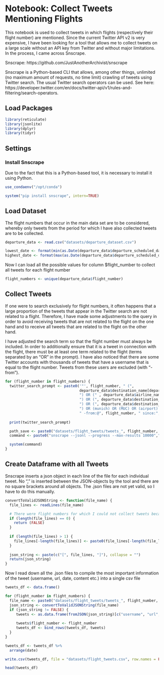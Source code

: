 # Notebook: Collect Tweets Mentioning Flights

This notebook is used to collect tweets in which flights (respectively their flight number) are mentioned. Since the current Twitter API v2 is very expensive, I have been looking for a tool that allows me to collect tweets on a large scale without an API key from Twitter and without major limitations. In the process, I came across Snscrape.

Snscrape: https://github.com/JustAnotherArchivist/snscrape 

Snscrape is a Python-based CLI that allows, among other things, unlimited (no maximum amount of requests, no time limit) crawling of tweets using Twitter search. The usual Twitter search operators can be used. See here: https://developer.twitter.com/en/docs/twitter-api/v1/rules-and-filtering/search-operators.

## Load Packages

```r
library(reticulate)
library(jsonlite)
library(dplyr)
library(tidyr)
```

## Settings

### Install Snscrape
Due to the fact that this is a Python-based tool, it is necessary to install it using Python.

```r
use_condaenv("/opt/conda")
```

```r
system("pip install snscrape", intern=TRUE)
```

## Load Dataset

The flight numbers that occur in the main data set are to be considered, whereby only tweets from the period for which I have also collected tweets are to be collected.

```r
departure_data <- read.csv("datasets/departure_dataset.csv")
```

```r
lowest_date <- format(min(as.Date(departure_data$departure_scheduled_datetime_local)), "%Y-%m-%d")
highest_date <- format(max(as.Date(departure_data$departure_scheduled_datetime_local)), "%Y-%m-%d")
```

Now I can load all the possible values for column $flight_number to collect all tweets for each flight number

```r
flight_numbers <- unique(departure_data$flight_number)
```

## Collect Tweets

If one were to search exclusively for flight numbers, it often happens that a large proportion of the tweets that appear in the Twitter search are not related to a flight.
Therefore, I have made some adjustments to the query in order to avoid receiving tweets that are not related to the flight on the one hand and to receive all tweets that are related to the flight on the other hand.

I have adjusted the search term so that the flight number must always be included. In order to additionally ensure that it is a tweet in connection with the flight, there must be at least one term related to the flight (terms separated by an "OR" in the prompt). I have also noticed that there are some Twitter accounts with thousands of tweets that have a username that is equal to the flight number. Tweets from these users are excluded (with "-from").

```r
for (flight_number in flight_numbers) {
  twitter_search_prompt <- paste0('"', flight_number, " (", 
                                  departure_data$destination_name[departure_data$flight_number == flight_number][1], 
                                  ") OR (" , departure_data$airline_name[departure_data$flight_number == flight_number][1], 
                                  ") OR (", departure_data$destination_country[departure_data$flight_number == flight_number][1],
                                  ") OR (", departure_data$destination_IATA[departure_data$flight_number == flight_number][1], 
                                  ") OR (munich) OR (MUC) OR (airport) OR (airline) OR (aircraft) OR (flight) OR (münchen) OR (flughafen) OR (flug) OR (depart) OR (departed) OR (departing) OR (departure) OR (abflug) OR (abheben) OR (abgehoben) OR (fliege) OR (fliegt) OR (jet) OR (flugzeug) OR (terminal) OR (gate) OR (flugzeit) OR (flight duration) OR (flying) OR (flying time) OR (passagier) OR (passenger) OR (delay) OR (verspätung)",
                                  " -from:@", flight_number, " since:", lowest_date,  '"')
  
  print(twitter_search_prompt)

  path_save <- paste0("datasets/flight_tweets/tweets_", flight_number, ".json")
  command <- paste0("snscrape --jsonl --progress --max-results 10000"," twitter-search ", twitter_search_prompt, " > ", path_save)

  system(command)
}
```

## Create Dataframe with all Tweets

Snscrape inserts a json object in each line of the file for each individual tweet. No "," is inserted between the JSON-objects 
by the tool and there are no square brackets around all objects. The .json files are not yet valid, so I have to do this manually.

```r
convertToValidJSONString <- function(file_name) {
  file_lines <- readLines(file_name)

  # There were flight numbers for which I could not collect tweets because no tweets were posted about them. 
  if (length(file_lines) == 0) {
    return (FALSE)
  }
  
  if (length(file_lines) > 1) {
    file_lines[-length(file_lines)] <- paste0(file_lines[-length(file_lines)], ",")
  }
  
  json_string <- paste(c("[", file_lines, "]"), collapse = "")
  return(json_string)
}
```

Now I read down all the .json files to compile the most important information of the tweet (username, url, date, content etc.) into a single csv file

```r
tweets_df <- data.frame()

for (flight_number in flight_numbers) {
  file_name <- paste0("datasets/flight_tweets/tweets_", flight_number, ".json")
  json_string <- convertToValidJSONString(file_name)
  if (json_string != FALSE) {
     tweets <- as.data.frame(fromJSON(json_string)[c("username", "url", "date", "content", "replyCount", "retweetCount", "likeCount", "quoteCount", "lang", "viewCount", "bookmarkCount")])
  
     tweets$flight_number <- flight_number
     tweets_df <- bind_rows(tweets_df, tweets) 
  }
}

tweets_df <- tweets_df %>%
  arrange(date)

write.csv(tweets_df, file = "datasets/flight_tweets.csv", row.names = FALSE)

head(tweets_df)
```
